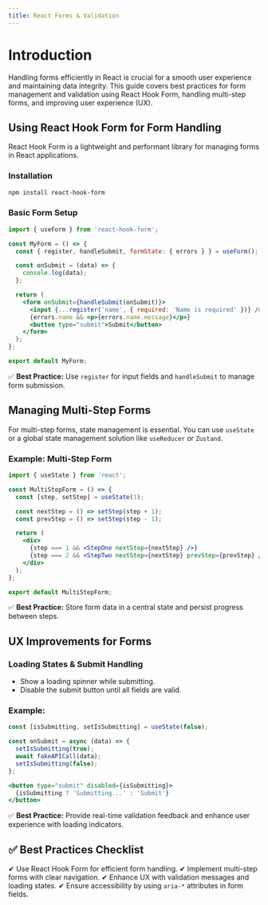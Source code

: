 ```yaml
---
title: React Forms & Validation
---
```


# Introduction

Handling forms efficiently in React is crucial for a smooth user experience and maintaining data integrity. This guide covers best practices for form management and validation using React Hook Form, handling multi-step forms, and improving user experience (UX).

## Using React Hook Form for Form Handling

React Hook Form is a lightweight and performant library for managing forms in React applications.

### **Installation**
```sh
npm install react-hook-form
```

### **Basic Form Setup**
```jsx
import { useForm } from 'react-hook-form';

const MyForm = () => {
  const { register, handleSubmit, formState: { errors } } = useForm();

  const onSubmit = (data) => {
    console.log(data);
  };

  return (
    <form onSubmit={handleSubmit(onSubmit)}>
      <input {...register('name', { required: 'Name is required' })} />
      {errors.name && <p>{errors.name.message}</p>}
      <button type="submit">Submit</button>
    </form>
  );
};

export default MyForm;
```

✅ **Best Practice:** Use `register` for input fields and `handleSubmit` to manage form submission.

## Managing Multi-Step Forms

For multi-step forms, state management is essential. You can use `useState` or a global state management solution like `useReducer` or `Zustand`.

### **Example: Multi-Step Form**
```jsx
import { useState } from 'react';

const MultiStepForm = () => {
  const [step, setStep] = useState(1);

  const nextStep = () => setStep(step + 1);
  const prevStep = () => setStep(step - 1);

  return (
    <div>
      {step === 1 && <StepOne nextStep={nextStep} />}
      {step === 2 && <StepTwo nextStep={nextStep} prevStep={prevStep} />}
    </div>
  );
};

export default MultiStepForm;
```

✅ **Best Practice:** Store form data in a central state and persist progress between steps.

## UX Improvements for Forms

### **Loading States & Submit Handling**
- Show a loading spinner while submitting.
- Disable the submit button until all fields are valid.

### **Example:**
```jsx
const [isSubmitting, setIsSubmitting] = useState(false);

const onSubmit = async (data) => {
  setIsSubmitting(true);
  await fakeAPICall(data);
  setIsSubmitting(false);
};

<button type="submit" disabled={isSubmitting}>
  {isSubmitting ? 'Submitting...' : 'Submit'}
</button>
```

✅ **Best Practice:** Provide real-time validation feedback and enhance user experience with loading indicators.

## ✅ Best Practices Checklist
✔ Use React Hook Form for efficient form handling.
✔ Implement multi-step forms with clear navigation.
✔ Enhance UX with validation messages and loading states.
✔ Ensure accessibility by using `aria-*` attributes in form fields.
